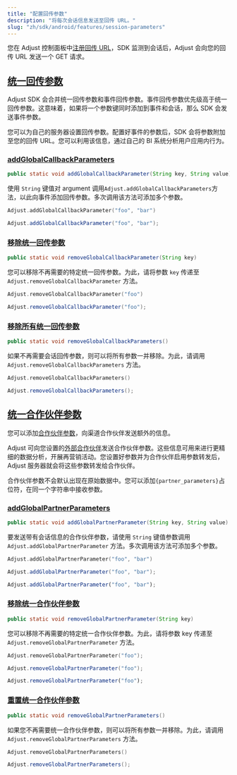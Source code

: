 ```yaml
---
title: "配置回传参数"
description: "将每次会话信息发送至回传 URL。"
slug: "zh/sdk/android/features/session-parameters"
---
```


您在 Adjust 控制面板中[注册回传 URL](https://help.adjust.com/zh/article/recommended-placeholders-callbacks)，SDK 监测到会话后，Adjust 会向您的回传 URL 发送一个 GET 请求。

## [统一回传参数](global-callback-parameters)

<Callout type="note">

Adjust SDK 会合并统一回传参数和事件回传参数。事件回传参数优先级高于统一回传参数。这意味着，如果将一个参数键同时添加到事件和会话，那么 SDK 会发送事件参数。

</Callout>

您可以为自己的服务器设置回传参数。配置好事件的参数后，SDK 会将参数附加至您的回传 URL。您可以利用该信息，通过自己的 BI 系统分析用户应用内行为。

### [addGlobalCallbackParameters](add-global-callback-parameters)

<CodeBlock title="Method signature">

```java
public static void addGlobalCallbackParameter(String key, String value)
```

</CodeBlock>

使用 `String` 键值对 argument 调用`Adjust.addGlobalCallbackParameters`方法，以此向事件添加回传参数。多次调用该方法可添加多个参数。

<Tabs>
<Tab title="Kotlin" sync="kotlin">

```kotlin
Adjust.addGlobalCallbackParameter("foo", "bar")
```

</Tab>
<Tab title="Java" sync="java" >

```java
Adjust.addGlobalCallbackParameter("foo", "bar");
```

</Tab>
</Tabs>

### [移除统一回传参数](remove-global-callback-parameters)

<CodeBlock title="Method signature">

```java
public static void removeGlobalCallbackParameter(String key)
```

</CodeBlock>

您可以移除不再需要的特定统一回传参数。为此，请将参数 `key` 传递至 `Adjust.removeGlobalCallbackParameter` 方法。

<Tabs>
<Tab title="Kotlin" sync="kotlin">
<CodeBlock highlight="foo">

```kotlin
Adjust.removeGlobalCallbackParameter("foo")
```

</CodeBlock>
</Tab>
<Tab title="Java" sync="java" >
<CodeBlock highlight="foo">

```java
Adjust.removeGlobalCallbackParameter("foo");
```

</CodeBlock>
</Tab>
</Tabs>

### [移除所有统一回传参数](remove-all-global-callback-parameters)

<CodeBlock title="Method signature">

```java
public static void removeGlobalCallbackParameters()
```

</CodeBlock>

如果不再需要会话回传参数，则可以将所有参数一并移除。为此，请调用 `Adjust.removeGlobalCallbackParameters` 方法。

<Tabs>
<Tab title="Kotlin" sync="kotlin">

```kotlin
Adjust.removeGlobalCallbackParameters()
```

</Tab>
<Tab title="Java" sync="java" >

```java
Adjust.removeGlobalCallbackParameters();
```

</Tab>
</Tabs>

## [统一合作伙伴参数](global-partner-parameters)

您可以添加[合作伙伴参数](https://help.adjust.com/zh/article/data-sharing-ad-network#map-parameters)，向渠道合作伙伴发送额外的信息。

Adjust 可向您设置的[外部合作伙伴](https://help.adjust.com/zh/article/integrated-partners)发送合作伙伴参数。这些信息可用来进行更精细的数据分析，开展再营销活动。您设置好参数并为合作伙伴启用参数转发后，Adjust 服务器就会将这些参数转发给合作伙伴。

<Callout type="note">

合作伙伴参数不会默认出现在原始数据中。您可以添加`{partner_parameters}`占位符，在同一个字符串中接收参数。

</Callout>

### [addGlobalPartnerParameters](add-global-partner-parameters)

<CodeBlock title="Method signature">

```java
public static void addGlobalPartnerParameter(String key, String value)
```

</CodeBlock>

要发送带有会话信息的合作伙伴参数，请使用 `String` 键值参数调用 `Adjust.addGlobalPartnerParameter` 方法。多次调用该方法可添加多个参数。

<Tabs>
<Tab title="Kotlin" sync="kotlin">

```kotlin
Adjust.addGlobalPartnerParameter("foo", "bar")
```

</Tab>
<Tab title="Java" sync="java" >

```java
Adjust.addGlobalPartnerParameter("foo", "bar");
```

</Tab>
<Tab title="Javascript" sync="js" >

```js
Adjust.addGlobalPartnerParameter("foo", "bar");
```

</Tab>
</Tabs>

### [移除统一合作伙伴参数](remove-global-partner-parameters)

<CodeBlock title="Method signature">

```java
public static void removeGlobalPartnerParameter(String key)
```

</CodeBlock>

您可以移除不再需要的特定统一合作伙伴参数。为此，请将参数 key 传递至 `Adjust.removeGlobalPartnerParameter` 方法。

<Tabs>
<Tab title="Kotlin" sync="kotlin">
<CodeBlock highlight="foo">

```kotlin
Adjust.removeGlobalPartnerParameter("foo");
```

</CodeBlock>
</Tab>
<Tab title="Java" sync="java" >
<CodeBlock highlight="foo">

```java
Adjust.removeGlobalPartnerParameter("foo");
```

</CodeBlock>
</Tab>
<Tab title="Javascript" sync="js" >
<CodeBlock highlight="foo">

```js
Adjust.removeGlobalPartnerParameter("foo");
```

</CodeBlock>
</Tab>
</Tabs>

### [重置统一合作伙伴参数](reset-global-partner-parameters)

<CodeBlock title="Method signature">

```java
public static void removeGlobalPartnerParameters()
```

</CodeBlock>

如果您不再需要统一合作伙伴参数，则可以将所有参数一并移除。为此，请调用 `Adjust.removeGlobalPartnerParameters` 方法。

<Tabs>
<Tab title="Kotlin" sync="kotlin">

```kotlin
Adjust.removeGlobalPartnerParameters()
```

</Tab>
<Tab title="Java" sync="java" >

```java
Adjust.removeGlobalPartnerParameters();
```

</Tab>
</Tabs>
